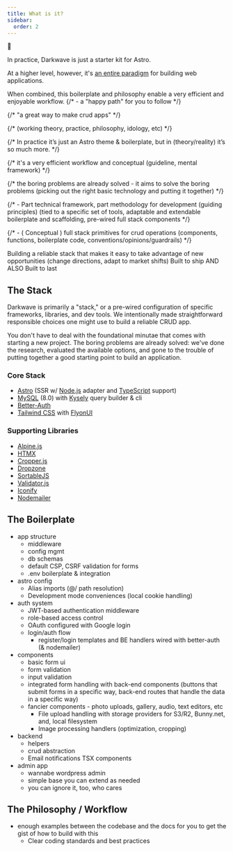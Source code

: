 ```yaml
---
title: What is it?
sidebar:
  order: 2
---
```


🚜


In practice, Darkwave is just a starter kit for Astro. 

At a higher level, however, it's [an entire paradigm](/docs/ethos) for building web applications.

When combined, this boilerplate and philosophy enable a very efficient and enjoyable workflow.
	{/* - a "happy path" for you to follow */}







{/* "a great way to make crud apps" */}

{/* (working theory, practice, philosophy, idology, etc)  */}

{/* In practice it’s just an Astro theme & boilerplate, but in (theory/reality) it’s so much more.  */}

{/* it's a very efficient workflow and conceptual (guideline, mental framework) */}

{/* the boring problems are already solved - it aims to solve the boring problems (picking out the right basic technology and putting it together) */}

{/* - Part technical framework, part methodology for development (guiding principles) (tied to a specific set of tools, adaptable and extendable boilerplate and scaffolding, pre-wired full stack components */}

{/* - ( Conceptual ) full stack primitives for crud operations (components, functions, boilerplate code, conventions/opinions/guardrails) */}




Building a reliable stack that makes it easy to take advantage of new opportunities (change directions, adapt to market shifts)
Built to ship AND ALSO Built to last










## The Stack

Darkwave is primarily a "stack," or a pre-wired configuration of specific frameworks, libraries, and dev tools. We intentionally made straightforward responsible choices one might use to build a reliable CRUD app.

You don't have to deal with the foundational minutae that comes with starting a new project. The boring problems are already solved: we've done the research, evaluated the available options, and gone to the trouble of putting together a good starting point to build an application.




### Core Stack

- [Astro](https://astro.build) (SSR w/ [Node.js](https://nodejs.org/) adapter and [TypeScript](https://www.typescriptlang.org/) support)
- [MySQL](https://www.mysql.com/) (8.0) with [Kysely](https://kysely.dev/) query builder & cli
- [Better-Auth](https://www.better-auth.com/)
- [Tailwind CSS](https://tailwindcss.com/) with [FlyonUI](https://flyonui.com/)

### Supporting Libraries

- [Alpine.js](https://alpinejs.dev/)
- [HTMX](https://htmx.org/)
- [Cropper.js](https://fengyuanchen.github.io/cropperjs/)
- [Dropzone](https://www.dropzone.dev/)
- [SortableJS](https://sortablejs.github.io/Sortable/)
- [Validator.js](https://github.com/validatorjs/validator.js)
- [Iconify](https://iconify.design/)
- [Nodemailer](https://nodemailer.com/)






## The Boilerplate
- app structure
  - middleware
  - config mgmt
  - db schemas
  - default CSP, CSRF validation for forms
  - .env boilerplate & integration
- astro config
  - Alias imports (@/ path resolution)
  - Development mode conveniences (local cookie handling)
- auth system
  - JWT-based authentication middleware
  - role-based access control
  - OAuth configured with Google login
  - login/auth flow
    - register/login templates and BE handlers wired with better-auth (& nodemailer)
- components
  - basic form ui
  - form validation
  - input validation
  - integrated form handling with back-end components (buttons that submit forms in a specific way, back-end routes that handle the data in a specific way)
  - fancier components - photo uploads, gallery, audio, text editors, etc
    - File upload handling with storage providers for S3/R2, Bunny.net, and, local filesystem
    - Image processing handlers (optimization, cropping)
- backend
  - helpers
  - crud abstraction
  - Email notifications TSX components
- admin app
  - wannabe wordpress admin
  - simple base you can extend as needed
  - you can ignore it, too, who cares





## The Philosophy / Workflow


- enough examples between the codebase and the docs for you to get the gist of how to build with this
  - Clear coding standards and best practices


















